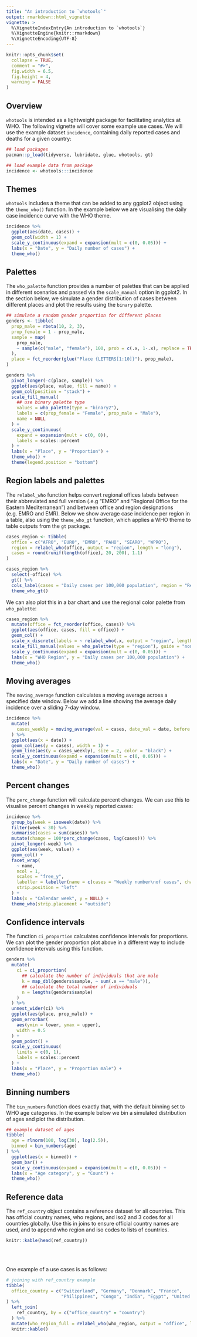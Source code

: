 ```yaml
---
title: "An introduction to `whotools`"
output: rmarkdown::html_vignette
vignette: >
  %\VignetteIndexEntry{An introduction to `whotools`}
  %\VignetteEngine{knitr::rmarkdown}
  %\VignetteEncoding{UTF-8}
---
```


```r
knitr::opts_chunk$set(
  collapse = TRUE,
  comment = "#>",
  fig.width = 6.5,
  fig.height = 4,
  warning = FALSE
)
```

## Overview

`whotools` is intended as a lightweight package for facilitating analytics at
WHO. The following vignette will cover some example use cases. We will use the
example dataset `incidence`, containing daily reported cases and deaths for a
given country:

```r
## load packages
pacman::p_load(tidyverse, lubridate, glue, whotools, gt)

## load example data from package
incidence <- whotools:::incidence
```

## Themes

`whotools` includes a theme that can be added to any ggplot2 object using the
`theme_who()` function. In the example below we are visualising the daily case
incidence curve with the WHO theme.

```r
incidence %>%
  ggplot(aes(date, cases)) +
  geom_col(width = 1) +
  scale_y_continuous(expand = expansion(mult = c(0, 0.05))) +
  labs(x = "Date", y = "Daily number of cases") +
  theme_who()
```

## Palettes

The `who_palette` function provides a number of palettes that can be applied in
different scenarios and passed via the `scale_manual` option in ggplot2. In the
section below, we simulate a gender distribution of cases between different
places and plot the results using the `binary` palette.

```r
## simulate a random gender proportion for different places
genders <- tibble(
  prop_male = rbeta(10, 2, 3),
  prop_female = 1 - prop_male,
  sample = map(
    prop_male,
    ~ sample(c("male", "female"), 100, prob = c(.x, 1-.x), replace = TRUE)
  ),
  place = fct_reorder(glue("Place {LETTERS[1:10]}"), prop_male),
)

genders %>%
  pivot_longer(-c(place, sample)) %>%
  ggplot(aes(place, value, fill = name)) +
  geom_col(position = "stack") +
  scale_fill_manual(
    ## use binary palette type
    values = who_palette(type = "binary2"),
    labels = c(prop_female = "Female", prop_male = "Male"),
    name = NULL
  ) +
  scale_y_continuous(
    expand = expansion(mult = c(0, 0)),
    labels = scales::percent
  ) +
  labs(x = "Place", y = "Proportion") +
  theme_who() +
  theme(legend.position = "bottom")
```

## Region labels and palettes
The `relabel_who` function helps convert regional offices labels between their
abbreviated and full version (.e.g "EMRO" and "Regional Office for the Eastern
Mediterranean") and between office and region designations (e.g. EMRO and
EMR). Below we show average case incidence per region in a table, also using the
`theme_who_gt` function, which applies a WHO theme to table outputs from the
`gt` package.

```r
cases_region <- tibble(
  office = c("AFRO", "EURO", "EMRO", "PAHO", "SEARO", "WPRO"),
  region = relabel_who(office, output = "region", length = "long"),
  cases = round(runif(length(office), 20, 200), 1.1)
)

cases_region %>%
  select(-office) %>%
  gt() %>%
  cols_label(cases = "Daily cases per 100,000 population", region = "Region") %>%
  theme_who_gt()
```

We can also plot this in a bar chart and use the regional color palette from `who_palette`:

```r
cases_region %>%
  mutate(office = fct_reorder(office, cases)) %>%
  ggplot(aes(office, cases, fill = office)) +
  geom_col() +
  scale_x_discrete(labels = ~ relabel_who(.x, output = "region", length = "short")) +
  scale_fill_manual(values = who_palette(type = "region"), guide = "none") +
  scale_y_continuous(expand = expansion(mult = c(0, 0.05))) +
  labs(x = "WHO Region", y = "Daily cases per 100,000 population") +
  theme_who()
```

## Moving averages

The `moving_average` function calculates a moving average across a specified
date window. Below we add a line showing the average daily incidence over a
sliding 7-day window.

```r
incidence %>%
  mutate(
    cases_weekly = moving_average(val = cases, date_val = date, before = 3, after = 3),
  ) %>%
  ggplot(aes(x = date)) +
  geom_col(aes(y = cases), width = 1) +
  geom_line(aes(y = cases_weekly), size = 2, color = "black") +
  scale_y_continuous(expand = expansion(mult = c(0, 0.05))) +
  labs(x = "Date", y = "Daily number of cases") +
  theme_who()
```

## Percent changes

The `perc_change` function will calculate percent changes. We can use this to
visualise percent changes in weekly reported cases:

```r
incidence %>%
  group_by(week = isoweek(date)) %>%
  filter(week < 30) %>%
  summarise(cases = sum(cases)) %>%
  mutate(change = 100*perc_change(cases, lag(cases))) %>%
  pivot_longer(-week) %>%
  ggplot(aes(week, value)) +
  geom_col() +
  facet_wrap(
    ~ name,
    ncol = 1,
    scales = "free_y",
    labeller = labeller(name = c(cases = "Weekly number\nof cases", change = "% change in\nweekly cases")),
    strip.position = "left"
  ) +
  labs(x = "Calendar week", y = NULL) +
  theme_who(strip.placement = "outside")
```

## Confidence intervals

The function `ci_proportion` calculates confidence intervals for proportions. We
can plot the gender proportion plot above in a different way to include
confidence intervals using this function. 

```r
genders %>%
  mutate(
    ci = ci_proportion(
      ## calculate the number of individuals that are male
      k = map_dbl(genders$sample, ~ sum(.x == "male")),
      ## calculate the total number of individuals
      n = lengths(genders$sample)
    )
  ) %>%
  unnest_wider(ci) %>%
  ggplot(aes(place, prop_male)) +
  geom_errorbar(
    aes(ymin = lower, ymax = upper),
    width = 0.5
  ) +
  geom_point() +
  scale_y_continuous(
    limits = c(0, 1),
    labels = scales::percent
  ) +
  labs(x = "Place", y = "Proportion male") +
  theme_who()
```

## Binning numbers

The `bin_numbers` function does exactly that, with the default binning set to
WHO age categories. In the example below we bin a simulated distribution of
ages and plot the distribution.

```r
## example dataset of ages
tibble(
  age = rlnorm(100, log(30), log(2.5)),
  binned = bin_numbers(age)
) %>%
  ggplot(aes(x = binned)) +
  geom_bar() +
  scale_y_continuous(expand = expansion(mult = c(0, 0.05))) +
  labs(x = "Age category", y = "Count") +
  theme_who()
```


## Reference data

The `ref_country` object contains a reference dataset for all countries. 
This has official country names, who regions, and iso2 and 3 codes for all countries globally.
Use this in joins to ensure official country names are used, and to append who region and iso codes to lists of countries. 

```r

knitr::kable(head(ref_country))

```


<br> 
<br>

One example of a use cases is as follows:

```r
# joining with ref_country example
tibble(
  office_country = c("Switzerland", "Germany", "Denmark", "France",
                     "Philippines", "Congo", "India", "Egypt", "United States of America")
) %>% 
  left_join(
    ref_country, by = c("office_country" = "country")
  ) %>% 
  mutate(who_region_full = relabel_who(who_region, output = "office", length = "long")) %>% 
  knitr::kable()
```

